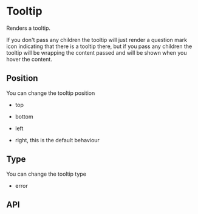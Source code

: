 

<Meta of={TooltipStories} />

# Tooltip
Renders a tooltip.

<Canvas of={TooltipStories.Primary} />

If you don't pass any children the tooltip will just render a question mark icon indicating that there is a tooltip there, but if you pass any children the tooltip will be wrapping the content passed and will be shown when you hover the content.

<Canvas of={TooltipStories.Children} />

## Position

You can change the tooltip position

- top
<Canvas of={TooltipStories.Top} />

- bottom
<Canvas of={TooltipStories.Bottom} />

- left
<Canvas of={TooltipStories.Left} />

- right, this is the default behaviour
<Canvas of={TooltipStories.Right} />

## Type

You can change the tooltip type

- error
<Canvas of={TooltipStories.Error} />



## API

<ArgTypes of={TooltipStories} />

